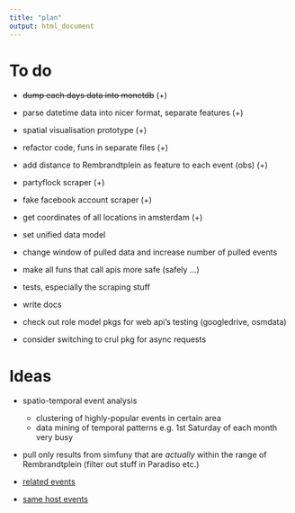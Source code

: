```yaml
---
title: "plan"
output: html_document
---
```


# To do

- ~~dump each days data into monetdb~~ (+)
- parse datetime data into nicer format, separate features (+)
- spatial visualisation prototype (+)
- refactor code, funs in separate files (+)
- add distance to Rembrandtplein as feature to each event (obs) (+)
- partyflock scraper (+)
- fake facebook account scraper (+)
- get coordinates of all locations in amsterdam (+)

- set unified data model
- change window of pulled data and increase number of pulled events
- make all funs that call apis more safe (safely ...)
- tests, especially the scraping stuff
- write docs

- check out role model pkgs for web api's testing (googledrive, osmdata)
- consider switching to crul pkg for async requests



# Ideas

- spatio-temporal event analysis 
  - clustering of highly-popular events in certain area
  - data mining of temporal patterns e.g. 1st Saturday of each month very
  busy
- pull only results from simfuny that are _actually_ within
  the range of Rembrandtplein (filter out stuff in Paradiso etc.)

- [related events](http://api.simfuny.com/app/api/2_0/event?callback=__ng_jsonp__.__req1.finished&nid=127311)
- [same host events](http://api.simfuny.com/app/api/2_0/events/host?callback=__ng_jsonp__.__req1.finished&hostid=50501&eventid=127311)
